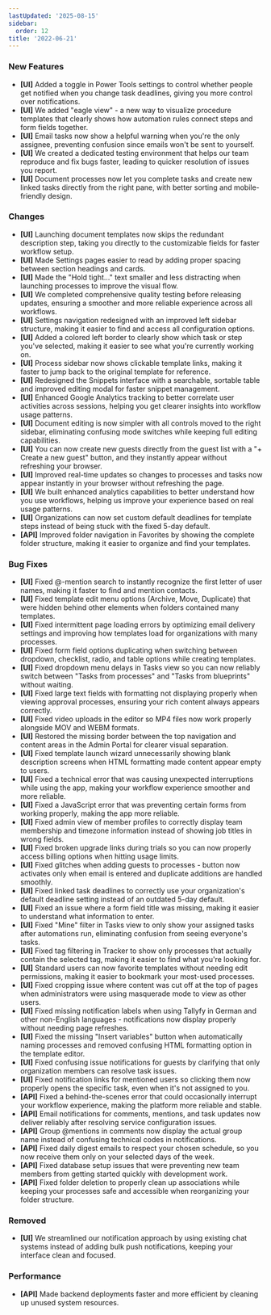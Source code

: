 ```yaml
---
lastUpdated: '2025-08-15'
sidebar:
  order: 12
title: '2022-06-21'
---
```


### New Features

- **[UI]** Added a toggle in Power Tools settings to control whether people get notified when you change task deadlines, giving you more control over notifications.
- **[UI]** We added "eagle view" - a new way to visualize procedure templates that clearly shows how automation rules connect steps and form fields together.
- **[UI]** Email tasks now show a helpful warning when you're the only assignee, preventing confusion since emails won't be sent to yourself.
- **[UI]** We created a dedicated testing environment that helps our team reproduce and fix bugs faster, leading to quicker resolution of issues you report.
- **[UI]** Document processes now let you complete tasks and create new linked tasks directly from the right pane, with better sorting and mobile-friendly design.

### Changes

- **[UI]** Launching document templates now skips the redundant description step, taking you directly to the customizable fields for faster workflow setup.
- **[UI]** Made Settings pages easier to read by adding proper spacing between section headings and cards.
- **[UI]** Made the "Hold tight..." text smaller and less distracting when launching processes to improve the visual flow.
- **[UI]** We completed comprehensive quality testing before releasing updates, ensuring a smoother and more reliable experience across all workflows.
- **[UI]** Settings navigation redesigned with an improved left sidebar structure, making it easier to find and access all configuration options.
- **[UI]** Added a colored left border to clearly show which task or step you've selected, making it easier to see what you're currently working on.
- **[UI]** Process sidebar now shows clickable template links, making it faster to jump back to the original template for reference.
- **[UI]** Redesigned the Snippets interface with a searchable, sortable table and improved editing modal for faster snippet management.
- **[UI]** Enhanced Google Analytics tracking to better correlate user activities across sessions, helping you get clearer insights into workflow usage patterns.
- **[UI]** Document editing is now simpler with all controls moved to the right sidebar, eliminating confusing mode switches while keeping full editing capabilities.
- **[UI]** You can now create new guests directly from the guest list with a "+ Create a new guest" button, and they instantly appear without refreshing your browser.
- **[UI]** Improved real-time updates so changes to processes and tasks now appear instantly in your browser without refreshing the page.
- **[UI]** We built enhanced analytics capabilities to better understand how you use workflows, helping us improve your experience based on real usage patterns.
- **[UI]** Organizations can now set custom default deadlines for template steps instead of being stuck with the fixed 5-day default.
- **[API]** Improved folder navigation in Favorites by showing the complete folder structure, making it easier to organize and find your templates.

### Bug Fixes

- **[UI]** Fixed @-mention search to instantly recognize the first letter of user names, making it faster to find and mention contacts.
- **[UI]** Fixed template edit menu options (Archive, Move, Duplicate) that were hidden behind other elements when folders contained many templates.
- **[UI]** Fixed intermittent page loading errors by optimizing email delivery settings and improving how templates load for organizations with many processes.
- **[UI]** Fixed form field options duplicating when switching between dropdown, checklist, radio, and table options while creating templates.
- **[UI]** Fixed dropdown menu delays in Tasks view so you can now reliably switch between "Tasks from processes" and "Tasks from blueprints" without waiting.
- **[UI]** Fixed large text fields with formatting not displaying properly when viewing approval processes, ensuring your rich content always appears correctly.
- **[UI]** Fixed video uploads in the editor so MP4 files now work properly alongside MOV and WEBM formats.
- **[UI]** Restored the missing border between the top navigation and content areas in the Admin Portal for clearer visual separation.
- **[UI]** Fixed template launch wizard unnecessarily showing blank description screens when HTML formatting made content appear empty to users.
- **[UI]** Fixed a technical error that was causing unexpected interruptions while using the app, making your workflow experience smoother and more reliable.
- **[UI]** Fixed a JavaScript error that was preventing certain forms from working properly, making the app more reliable.
- **[UI]** Fixed admin view of member profiles to correctly display team membership and timezone information instead of showing job titles in wrong fields.
- **[UI]** Fixed broken upgrade links during trials so you can now properly access billing options when hitting usage limits.
- **[UI]** Fixed glitches when adding guests to processes - button now activates only when email is entered and duplicate additions are handled smoothly.
- **[UI]** Fixed linked task deadlines to correctly use your organization's default deadline setting instead of an outdated 5-day default.
- **[UI]** Fixed an issue where a form field title was missing, making it easier to understand what information to enter.
- **[UI]** Fixed "Mine" filter in Tasks view to only show your assigned tasks after automations run, eliminating confusion from seeing everyone's tasks.
- **[UI]** Fixed tag filtering in Tracker to show only processes that actually contain the selected tag, making it easier to find what you're looking for.
- **[UI]** Standard users can now favorite templates without needing edit permissions, making it easier to bookmark your most-used processes.
- **[UI]** Fixed cropping issue where content was cut off at the top of pages when administrators were using masquerade mode to view as other users.
- **[UI]** Fixed missing notification labels when using Tallyfy in German and other non-English languages - notifications now display properly without needing page refreshes.
- **[UI]** Fixed the missing "Insert variables" button when automatically naming processes and removed confusing HTML formatting option in the template editor.
- **[UI]** Fixed confusing issue notifications for guests by clarifying that only organization members can resolve task issues.
- **[UI]** Fixed notification links for mentioned users so clicking them now properly opens the specific task, even when it's not assigned to you.
- **[API]** Fixed a behind-the-scenes error that could occasionally interrupt your workflow experience, making the platform more reliable and stable.
- **[API]** Email notifications for comments, mentions, and task updates now deliver reliably after resolving service configuration issues.
- **[API]** Group @mentions in comments now display the actual group name instead of confusing technical codes in notifications.
- **[API]** Fixed daily digest emails to respect your chosen schedule, so you now receive them only on your selected days of the week.
- **[API]** Fixed database setup issues that were preventing new team members from getting started quickly with development work.
- **[API]** Fixed folder deletion to properly clean up associations while keeping your processes safe and accessible when reorganizing your folder structure.

### Removed

- **[UI]** We streamlined our notification approach by using existing chat systems instead of adding bulk push notifications, keeping your interface clean and focused.

### Performance

- **[API]** Made backend deployments faster and more efficient by cleaning up unused system resources.